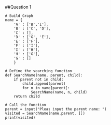 ##Question 1
```
# Build Graph
name = {
    'A' : ['B','I'],
    'B' : ['C', 'D'],
    'C' : [],
    'D' : ['G', 'E'],
    'E' : ['F'],
    'F' : ['I'],
    'I' : ['H'],
    'H' : ['G'],
    'G' : []
    }

# Define the searching function
def SearchName(name, parent, child):
    if parent not in child:
        child.append(parent)
        for n in name[parent]:
            SearchName(name, n, child)
    return child

# Call the function
parent = input("Pleas input the parent name: ")    
visited = SearchName(name,parent, [])
print(visited)
```

